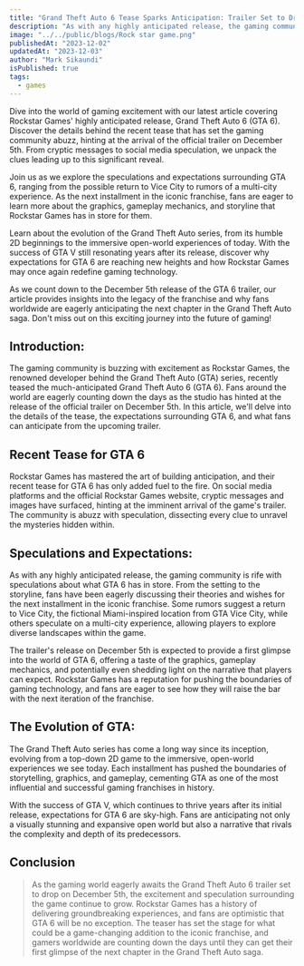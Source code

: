 ```yaml
---
title: "Grand Theft Auto 6 Tease Sparks Anticipation: Trailer Set to Drop on December 5th"
description: "As with any highly anticipated release, the gaming community is rife with speculations about what GTA 6 has in store. From the setting to the storyline, fans have been eagerly discussing their theories and wishes for the next installment in the iconic franchise."
image: "../../public/blogs/Rock star game.png"
publishedAt: "2023-12-02"
updatedAt: "2023-12-03"
author: "Mark Sikaundi"
isPublished: true
tags:
  - games
---
```


Dive into the world of gaming excitement with our latest article covering Rockstar Games' highly anticipated release, Grand Theft Auto 6 (GTA 6). Discover the details behind the recent tease that has set the gaming community abuzz, hinting at the arrival of the official trailer on December 5th. From cryptic messages to social media speculation, we unpack the clues leading up to this significant reveal.

Join us as we explore the speculations and expectations surrounding GTA 6, ranging from the possible return to Vice City to rumors of a multi-city experience. As the next installment in the iconic franchise, fans are eager to learn more about the graphics, gameplay mechanics, and storyline that Rockstar Games has in store for them.

Learn about the evolution of the Grand Theft Auto series, from its humble 2D beginnings to the immersive open-world experiences of today. With the success of GTA V still resonating years after its release, discover why expectations for GTA 6 are reaching new heights and how Rockstar Games may once again redefine gaming technology.

As we count down to the December 5th release of the GTA 6 trailer, our article provides insights into the legacy of the franchise and why fans worldwide are eagerly anticipating the next chapter in the Grand Theft Auto saga. Don't miss out on this exciting journey into the future of gaming!

## Introduction:

The gaming community is buzzing with excitement as Rockstar Games, the renowned developer behind the Grand Theft Auto (GTA) series, recently teased the much-anticipated Grand Theft Auto 6 (GTA 6). Fans around the world are eagerly counting down the days as the studio has hinted at the release of the official trailer on December 5th. In this article, we'll delve into the details of the tease, the expectations surrounding GTA 6, and what fans can anticipate from the upcoming trailer.

## Recent Tease for GTA 6

Rockstar Games has mastered the art of building anticipation, and their recent tease for GTA 6 has only added fuel to the fire. On social media platforms and the official Rockstar Games website, cryptic messages and images have surfaced, hinting at the imminent arrival of the game's trailer. The community is abuzz with speculation, dissecting every clue to unravel the mysteries hidden within.

## Speculations and Expectations:

As with any highly anticipated release, the gaming community is rife with speculations about what GTA 6 has in store. From the setting to the storyline, fans have been eagerly discussing their theories and wishes for the next installment in the iconic franchise. Some rumors suggest a return to Vice City, the fictional Miami-inspired location from GTA Vice City, while others speculate on a multi-city experience, allowing players to explore diverse landscapes within the game.

The trailer's release on December 5th is expected to provide a first glimpse into the world of GTA 6, offering a taste of the graphics, gameplay mechanics, and potentially even shedding light on the narrative that players can expect. Rockstar Games has a reputation for pushing the boundaries of gaming technology, and fans are eager to see how they will raise the bar with the next iteration of the franchise.

## The Evolution of GTA:

The Grand Theft Auto series has come a long way since its inception, evolving from a top-down 2D game to the immersive, open-world experiences we see today. Each installment has pushed the boundaries of storytelling, graphics, and gameplay, cementing GTA as one of the most influential and successful gaming franchises in history.

With the success of GTA V, which continues to thrive years after its initial release, expectations for GTA 6 are sky-high. Fans are anticipating not only a visually stunning and expansive open world but also a narrative that rivals the complexity and depth of its predecessors.

## Conclusion

> As the gaming world eagerly awaits the Grand Theft Auto 6 trailer set to drop on December 5th, the excitement and speculation surrounding the game continue to grow. Rockstar Games has a history of delivering groundbreaking experiences, and fans are optimistic that GTA 6 will be no exception. The teaser has set the stage for what could be a game-changing addition to the iconic franchise, and gamers worldwide are counting down the days until they can get their first glimpse of the next chapter in the Grand Theft Auto saga.
